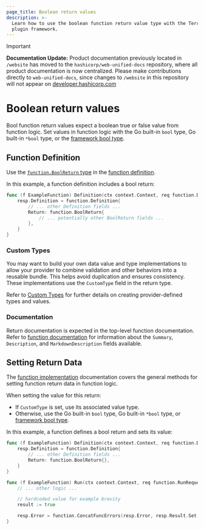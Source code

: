 ```yaml
---
page_title: Boolean return values
description: >-
  Learn how to use the boolean function return value type with the Terraform
  plugin framework.
---
```


> [!IMPORTANT]  
> **Documentation Update:** Product documentation previously located in `/website` has moved to the `hashicorp/web-unified-docs` repository, where all product documentation is now centralized. Please make contributions directly to `web-unified-docs`, since changes to `/website` in this repository will not appear on [developer.hashicorp.com](https://developer.hashicorp.com)

# Boolean return values

Bool function return values expect a boolean true or false value from function logic. Set values in function logic with the Go built-in `bool` type, Go built-in `*bool` type, or the [framework bool type](/terraform/plugin/framework/handling-data/types/bool).

## Function Definition

Use the [`function.BoolReturn` type](https://pkg.go.dev/github.com/hashicorp/terraform-plugin-framework/function#BoolReturn) in the [function definition](/terraform/plugin/framework/functions/implementation#definition-method).

In this example, a function definition includes a bool return:

```go
func (f ExampleFunction) Definition(ctx context.Context, req function.DefinitionRequest, resp *function.DefinitionResponse) {
    resp.Definition = function.Definition{
        // ... other Definition fields ...
        Return: function.BoolReturn{
            // ... potentially other BoolReturn fields ...
        },
    }
}
```

### Custom Types

You may want to build your own data value and type implementations to allow your provider to combine validation and other behaviors into a reusable bundle. This helps avoid duplication and ensures consistency. These implementations use the `CustomType` field in the return type.

Refer to [Custom Types](/terraform/plugin/framework/handling-data/types/custom) for further details on creating provider-defined types and values.

### Documentation

Return documentation is expected in the top-level function documentation. Refer to [function documentation](/terraform/plugin/framework/functions/documentation) for information about the `Summary`, `Description`, and `MarkdownDescription` fields available.

## Setting Return Data

The [function implementation](/terraform/plugin/framework/functions/implementation) documentation covers the general methods for setting function return data in function logic.

When setting the value for this return:

* If `CustomType` is set, use its associated value type.
* Otherwise, use the Go built-in `bool` type, Go built-in `*bool` type, or [framework bool type](/terraform/plugin/framework/handling-data/types/bool).

In this example, a function defines a bool return and sets its value:

```go
func (f ExampleFunction) Definition(ctx context.Context, req function.DefinitionRequest, resp *function.DefinitionResponse) {
    resp.Definition = function.Definition{
        // ... other Definition fields ...
        Return: function.BoolReturn{},
    }
}

func (f ExampleFunction) Run(ctx context.Context, req function.RunRequest, resp *function.RunResponse) {
    // ... other logic ...

    // hardcoded value for example brevity
    result := true

    resp.Error = function.ConcatFuncErrors(resp.Error, resp.Result.Set(ctx, &result))
}
```
